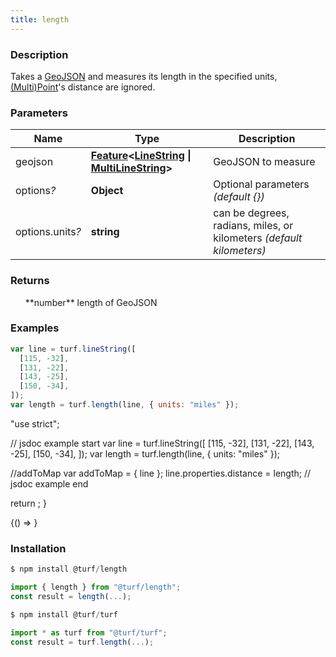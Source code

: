 ```yaml
---
title: length
---
```



### Description

Takes a [GeoJSON](https://tools.ietf.org/html/rfc7946#section-3) and measures its length in the specified units, [(Multi)Point](https://tools.ietf.org/html/rfc7946#section-3.1.2)'s distance are ignored.

### Parameters

| Name                  | Type                                                                                                                                                                                                     | Description                                                          |
| --------------------- | -------------------------------------------------------------------------------------------------------------------------------------------------------------------------------------------------------- | -------------------------------------------------------------------- |
| geojson               | **[Feature](https://tools.ietf.org/html/rfc7946#section-3.2)\<[LineString](https://tools.ietf.org/html/rfc7946#section-3.1.4) \| [MultiLineString](https://tools.ietf.org/html/rfc7946#section-3.1.5)>** | GeoJSON to measure                                                   |
| options<i>?</i>       | **Object**                                                                                                                                                                                               | Optional parameters _(default \{})_                                  |
| options.units<i>?</i> | **string**                                                                                                                                                                                               | can be degrees, radians, miles, or kilometers _(default kilometers)_ |

### Returns

<ul>
  **number** length of GeoJSON

</ul>

### Examples

```javascript
var line = turf.lineString([
  [115, -32],
  [131, -22],
  [143, -25],
  [150, -34],
]);
var length = turf.length(line, { units: "miles" });
```

  "use strict";

  // jsdoc example start
  var line = turf.lineString([
    [115, -32],
    [131, -22],
    [143, -25],
    [150, -34],
  ]);
  var length = turf.length(line, { units: "miles" });

  //addToMap
  var addToMap = { line };
  line.properties.distance = length;
  // jsdoc example end

  return <ExampleMap addToMap={addToMap} />;
}

<BrowserOnly>{() => <Map0 />}</BrowserOnly>

### Installation

```javascript
$ npm install @turf/length

import { length } from "@turf/length";
const result = length(...);
```

```javascript
$ npm install @turf/turf

import * as turf from "@turf/turf";
const result = turf.length(...);
```
